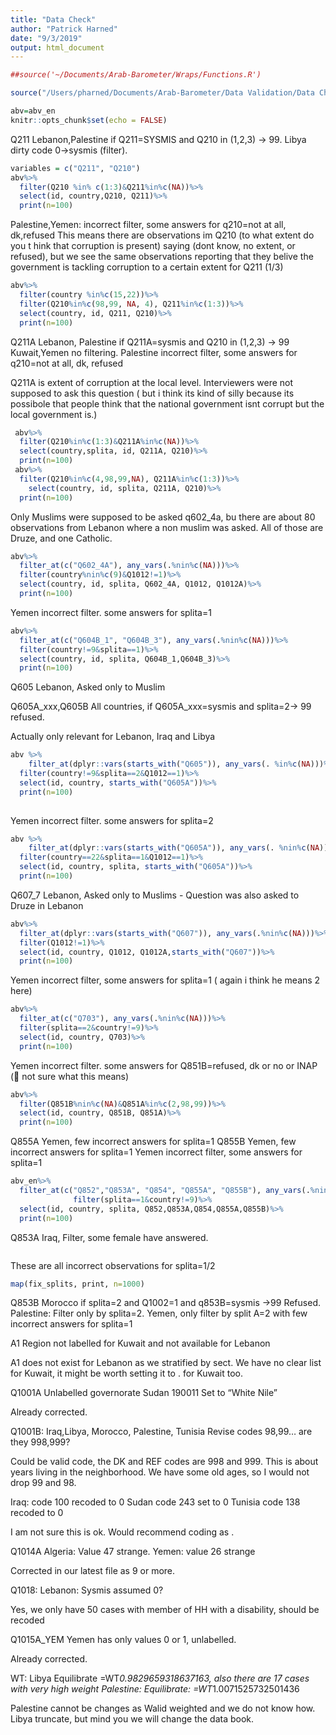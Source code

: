 ```yaml
---
title: "Data Check"
author: "Patrick Harned"
date: "9/3/2019"
output: html_document
---
```


```r
##source('~/Documents/Arab-Barometer/Wraps/Functions.R')

source("/Users/pharned/Documents/Arab-Barometer/Data Validation/Data Check.R")

abv=abv_en
knitr::opts_chunk$set(echo = FALSE)
```








Q211 Lebanon,Palestine if Q211=SYSMIS and Q210 in (1,2,3) -> 99. Libya dirty code 0->sysmis (filter). 

```r
variables = c("Q211", "Q210")
abv%>%
  filter(Q210 %in% c(1:3)&Q211%in%c(NA))%>%
  select(id, country,Q210, Q211)%>%
  print(n=100)
```
Palestine,Yemen: incorrect filter, some answers for q210=not at all, dk,refused
This means there are observations im Q210 (to what extent do you t hink that corruption is present) saying (dont know, no extent, or refused), but we see the same observations reporting that they belive the government is tackling corruption to a certain extent for Q211 (1/3)

```r
abv%>%
  filter(country %in%c(15,22))%>%
  filter(Q210%in%c(98,99, NA, 4), Q211%in%c(1:3))%>%
  select(country, id, Q211, Q210)%>%
  print(n=100)
```

Q211A Lebanon, Palestine if Q211A=sysmis and Q210 in (1,2,3) -> 99 Kuwait,Yemen no filtering. Palestine incorrect filter, some answers for q210=not at all, dk, refused

Q211A is extent of corruption at the local level. Interviewers were not supposed to ask this question ( but i think its kind of silly because its possibole that people think that the national government isnt corrupt but the local government is.)



```r
 abv%>%
  filter(Q210%in%c(1:3)&Q211A%in%c(NA))%>%
  select(country,splita, id, Q211A, Q210)%>%
  print(n=100)
 abv%>%
  filter(Q210%in%c(4,98,99,NA), Q211A%in%c(1:3))%>%
    select(country, id, splita, Q211A, Q210)%>%
  print(n=100)

```



Only Muslims were supposed to be asked q602_4a, bu there are about 80 observations from Lebanon where a non muslim was asked. All of those are Druze, and one Catholic.
```r
abv%>%
  filter_at(c("Q602_4A"), any_vars(.%nin%c(NA)))%>%
  filter(country%nin%c(9)&Q1012!=1)%>%
  select(country, id, splita, Q602_4A, Q1012, Q1012A)%>%
  print(n=100)
```




Yemen incorrect filter. some answers for splita=1
```r

abv%>%
  filter_at(c("Q604B_1", "Q604B_3"), any_vars(.%nin%c(NA)))%>%
  filter(country!=9&splita==1)%>%
  select(country, id, splita, Q604B_1,Q604B_3)%>%
  print(n=100)
```


Q605 Lebanon, Asked only to Muslim

Q605A_xxx,Q605B All countries, if Q605A_xxx=sysmis and splita=2-> 99 refused.

Actually only  relevant for Lebanon, Iraq and Libya


```r

abv %>% 
    filter_at(dplyr::vars(starts_with("Q605")), any_vars(. %in%c(NA)))%>%
  filter(country!=9&splita==2&Q1012==1)%>%
  select(id, country, starts_with("Q605A"))%>%
  print(n=100)
  


```
Yemen incorrect filter. some answers for splita=2
```r
abv %>% 
    filter_at(dplyr::vars(starts_with("Q605A")), any_vars(. %nin%c(NA)))%>%
  filter(country==22&splita==1&Q1012==1)%>%
  select(id, country, splita, starts_with("Q605A"))%>%
  print(n=100)
```



Q607_7 Lebanon, Asked only to Muslims - Question was also asked to Druze in Lebanon 


```r
abv%>%
  filter_at(dplyr::vars(starts_with("Q607")), any_vars(.%nin%c(NA)))%>%
  filter(Q1012!=1)%>%
  select(id, country, Q1012, Q1012A,starts_with("Q607"))%>%
  print(n=100)
```

Yemen incorrect filter, some answers for splita=1 ( again i think he means 2 here)

```r
abv%>%
  filter_at(c("Q703"), any_vars(.%nin%c(NA)))%>%
  filter(splita==2&country!=9)%>%
  select(id, country, Q703)%>%
  print(n=100)
```
 Yemen incorrect filter. some answers for Q851B=refused, dk or no or INAP ( not sure what this means)
```r

abv%>%
  filter(Q851B%nin%c(NA)&Q851A%in%c(2,98,99))%>%
  select(id, country, Q851B, Q851A)%>%
  print(n=100)

```
Q855A  Yemen, few incorrect answers for splita=1
Q855B Yemen, few incorrect answers for splita=1
Yemen incorrect filter, some answers for splita=1
```r
abv_en%>%
  filter_at(c("Q852","Q853A", "Q854", "Q855A", "Q855B"), any_vars(.%nin%c(NA)))%>%
              filter(splita==1&country!=9)%>%
  select(id, country, splita, Q852,Q853A,Q854,Q855A,Q855B)%>%
  print(n=100)
```


 Q853A Iraq, Filter, some female have answered. 
```r

```

These are all incorrect observations for splita=1/2
```r
map(fix_splits, print, n=1000)
```
Q853B Morocco if splita=2 and Q1002=1 and q853B=sysmis ->99 Refused.  Palestine: Filter only by splita=2. Yemen, only filter by split A=2 with few incorrect answers for splita=1

A1 Region not labelled for Kuwait and not available for Lebanon

A1 does not exist for Lebanon as we stratified by sect. We have no clear list for Kuwait, it might be worth setting it to . for Kuwait too. 


Q1001A Unlabelled governorate Sudan 190011 Set to "White Nile"

Already corrected. 


Q1001B: Iraq,Libya, Morocco, Palestine, Tunisia Revise codes 98,99... are they 998,999?

Could be valid code, the DK and REF codes are 998 and 999. This is about years living in the neighborhood. We have some old ages, so I would not drop 99 and 98. 

Iraq: code 100 recoded to 0
Sudan code 243 set to 0
Tunisia code 138 recoded to 0

I am not sure this is ok. Would recommend coding as .

Q1014A Algeria: Value 47 strange. Yemen: value 26 strange

Corrected in our latest file as 9 or more. 

Q1018: Lebanon: Sysmis assumed 0?

Yes, we only have 50 cases with member of HH with a disability, should be recoded

Q1015A_YEM Yemen has only values 0 or 1, unlabelled.

Already corrected. 

WT:
Libya Equilibrate =WT*0.9829659318637163, also there are 17 cases with very high weight
Palestine: Equilibrate: =WT*1.0071525732501436

Palestine cannot be changes as Walid weighted and we do not know how. Libya truncate, but mind you we will change the data book. 



